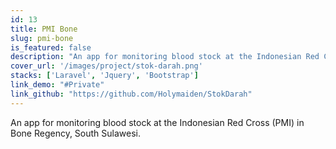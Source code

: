 ```yaml
---
id: 13
title: PMI Bone
slug: pmi-bone
is_featured: false
description: "An app for monitoring blood stock at the Indonesian Red Cross (PMI) in Bone Regency, South Sulawesi."
cover_url: '/images/project/stok-darah.png'
stacks: ['Laravel', 'Jquery', 'Bootstrap']
link_demo: "#Private"
link_github: "https://github.com/Holymaiden/StokDarah"
---
```


An app for monitoring blood stock at the Indonesian Red Cross (PMI) in Bone Regency, South Sulawesi.